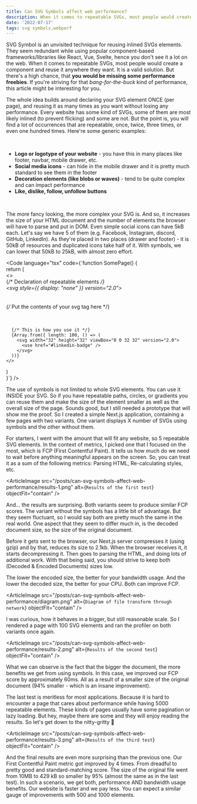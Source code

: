 ```yaml
---
title: Can SVG Symbols affect web performance?
description: When it comes to repeatable SVGs, most people would create a component and reuse it anywhere they want. There's a high chance, that you would be missing some performance freebies. If you're striving for that bang-for-the-buck kind of performance, this article might be interesting for you.
date: '2022-07-17'
tags: svg symbols,webperf
---
```


SVG Symbol is an unvisited technique for reusing inlined SVGs elements. They seem redundant while using popular component-based frameworks/libraries like React, Vue, Svelte, hence you don't see it a lot on the web. When it comes to repeatable SVGs, most people would create a component and reuse it anywhere they want. It is a valid solution. But there's a high chance, that **you would be missing some performance freebies**. If you're striving for that *bang-for-the-buck* kind of performance, this article might be interesting for you.

The whole idea builds around declaring your SVG element ONCE (per page), and reusing it as many times as you want without losing any performance. Every website has some kind of SVGs, some of them are most likely inlined (to prevent flicking) and some are not. But the point is, you will find a lot of occurrences that are repeatable, once, twice, three times, or even one hundred times. Here're some generic examples:  

<br />

- **Logo or logotype of your website** - you have this in many places like footer, navbar, mobile drawer, etc.
- **Social media icons** - can hide in the mobile drawer and it is pretty much standard to see them in the footer
- **Decoration elements (like blobs or waves)** - tend to be quite complex and can impact performance
- **Like, dislike, follow, unfollow buttons**
  
<br />

The more fancy looking, the more complex your SVG is. And so, it increases the size of your HTML document and the number of elements the browser will have to parse and put in DOM. Even simple social icons can have 5kB each. Let's say we have 5 of them (e.g. Facebook, Instagram, discord, GitHub, LinkedIn). As they're placed in two places (drawer and footer) - it is 50kB of resources and duplicated icons take half of it. With symbols, we can lower that 50kB to 25kB, with almost zero effort.


<Code language="tsx" code={`function SomePage() {  
  return (  
  	<>  
      {/* Declaration of repeatable elements */}  
      <svg style={{ display: "none" }} version="2.0">  
        <defs>  
          <symbol id="linkedin-badge">  
            {/* Put the contents of your svg tag here */}  
          </symbol>  
        </defs>  
      </svg>  
        
      {/* This is how you use it */}  
      {Array.from({ length: 100, () => (  
        <svg width="32" height="32" viewBox="0 0 32 32" version="2.0">   
          <use href="#linkedin-badge" />    
        </svg>  
      ))}  
    </>  
  )  
}`} />

The use of symbols is not limited to whole SVG elements. You can use it INSIDE your SVG. So if you have repeatable paths, circles, or gradients you can reuse them and make the size of the element smaller as well as the overall size of the page. Sounds good, but I still needed a prototype that will show me the proof. So I created a simple Next.js application, containing a few pages with two variants. One variant displays X number of SVGs using symbols and the other without them.

For starters, I went with the amount that will fit any website, so 5 repeatable SVG elements. In the context of metrics, I picked one that I focused on the most, which is FCP (First Contentful Paint). It tells us how much do we need to wait before anything meaningful appears on the screen. So, you can treat it as a sum of the following metrics: Parsing HTML, Re-calculating styles, etc.

<ArticleImage src="/posts/can-svg-symbols-affect-web-performance/results-1.png" alt={`Results of the first test`} objectFit="contain" />

And... the results are surprising. Both variants seem to produce similar FCP scores. The variant without the symbols has a little bit of advantage. But they seem fluctuant, so I would say both are pretty much the same in the real world. One aspect that they seem to differ much in, is the decoded document size, so the size of the original document.

Before it gets sent to the browser, our Next.js server compresses it (using gzip) and by that, reduces its size to 2.1kb. When the browser receives it, it starts decompressing it. Then goes to parsing the HTML, and doing lots of additional work. With that being said, you should strive to keep both (Decoded & Encoded Documents) sizes low.

The lower the encoded size, the better for your bandwidth usage. And the lower the decoded size, the better for your CPU. Both can improve FCP.

<ArticleImage src="/posts/can-svg-symbols-affect-web-performance/diagram.png" alt={`Diagram of file transform through network`} objectFit="contain" />

I was curious, how it behaves in a bigger, but still reasonable scale.  So I rendered a page with 100 SVG elements and ran the profiler on both variants once again.

<ArticleImage src="/posts/can-svg-symbols-affect-web-performance/results-2.png" alt={`Results of the second test`} objectFit="contain" />

What we can observe is the fact that the bigger the document, the more benefits we get from using symbols. In this case, we improved our FCP score by approximately 60ms. All as a result of a smaller size of the original document (94% smaller - which is an insane improvement).

The last test is meritless for most applications. Because it is hard to encounter a page that cares about performance while having 5000 repeatable elements. These kinds of pages usually have some pagination or lazy loading. But hey, maybe there are some and they will enjoy reading the results. So let's get down to the nitty-gritty 🤠

<ArticleImage src="/posts/can-svg-symbols-affect-web-performance/results-3.png" alt={`Results of the third test`} objectFit="contain" />

And the final results are even more surprising than the previous one. Our First Contentful Paint metric got improved by 4 times. From dreadful to pretty good and standard-matching score. The size of the original file went from 10MB to 429 kB so smaller by 95% (almost the same as in the last test). In such a scenario, we get both, performance AND bandwidth usage benefits. Our website is faster and we pay less. You can expect a similar gauge of improvements with 500 and 1000 elements.